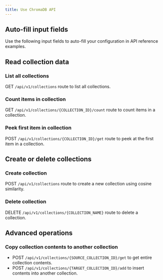 ```yaml
---
title: Use ChromaDB API
---
```


## Auto-fill input fields

Use the following input fields to auto-fill your configuration in API reference examples.


<AuthToken
	label="Set your authentication token"
	client:visible
/>


<InputCollectionName
	label="Set your collection name (used to create & delete collections)"
	client:visible
/>


<InputCollectionId
	label="Set your source collection id (used in read requests)"
	client:visible
/>


<InputTargetCollectionId
	label="Set your target collection id (used in write requests)"
	client:visible
/>


## Read collection data

### List all collections

GET `/api/v1/collections` route to list all collections.


<CollectionsGet client:visible />

### Count items in collection

GET `/api/v1/collections/{COLLECTION_ID}/count` route to count items in a collection.


<CollectionCount client:visible />

### Peek first item in collection

POST `/api/v1/collections/{COLLECTION_ID}/get` route to peek at the first item in a collection.


<CollectionPeek client:visible />


## Create or delete collections

### Create collection

POST `/api/v1/collections` route to create a new collection using cosine similarity.


<CollectionCreate client:visible />

### Delete collection

DELETE `/api/v1/collections/{COLLECTION_NAME}` route to delete a collection.


<CollectionDelete client:visible />


## Advanced operations

### Copy collection contents to another collection

- POST `/api/v1/collections/{SOURCE_COLLECTION_ID}/get` to get entire collection contents.
- POST `/api/v1/collections/{TARGET_COLLECTION_ID}/add` to insert contents into another collection.


<CollectionCopy client:visible />
